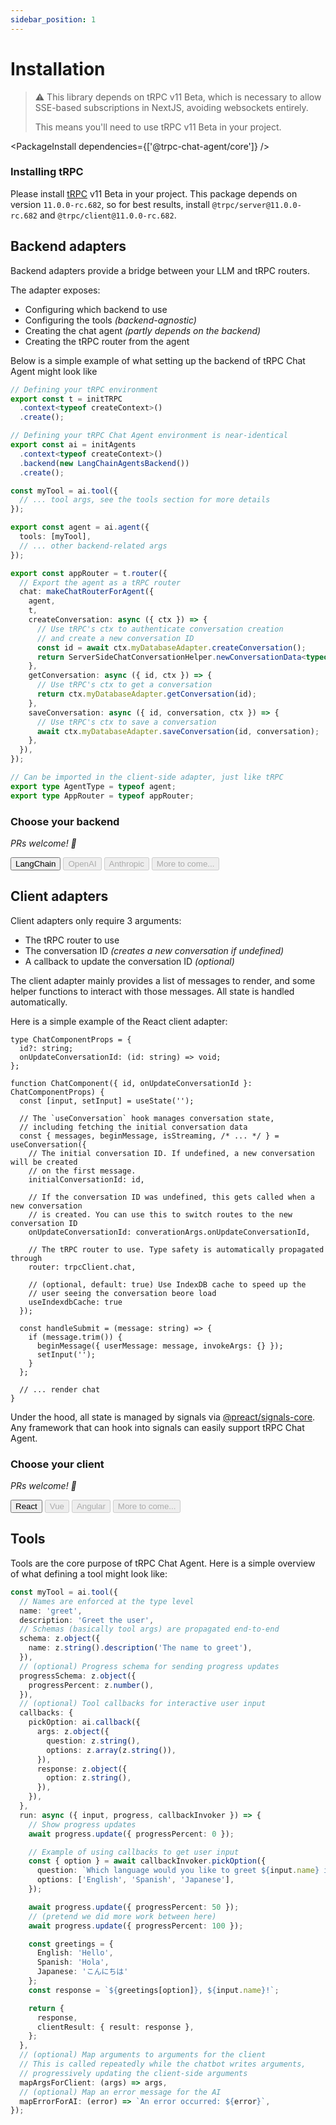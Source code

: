 ```yaml
---
sidebar_position: 1
---
```



# Installation

> ⚠️ This library depends on tRPC v11 Beta, which is necessary to allow SSE-based subscriptions in NextJS, avoiding websockets entirely.
>
> This means you'll need to use tRPC v11 Beta in your project.

<PackageInstall dependencies={['@trpc-chat-agent/core']} />

### Installing tRPC

Please install [tRPC](https://trpc.io/docs/quickstart) v11 Beta in your project. This package depends on
version `11.0.0-rc.682`, so for best results, install `@trpc/server@11.0.0-rc.682` and `@trpc/client@11.0.0-rc.682`.

## Backend adapters

Backend adapters provide a bridge between your LLM and tRPC routers.

The adapter exposes:
- Configuring which backend to use
- Configuring the tools *(backend-agnostic)*
- Creating the chat agent *(partly depends on the backend)*
- Creating the tRPC router from the agent

Below is a simple example of what setting up the backend of tRPC Chat Agent might look like

```ts
// Defining your tRPC environment
export const t = initTRPC
  .context<typeof createContext>()
  .create();

// Defining your tRPC Chat Agent environment is near-identical
export const ai = initAgents
  .context<typeof createContext>()
  .backend(new LangChainAgentsBackend())
  .create();

const myTool = ai.tool({
  // ... tool args, see the tools section for more details
});

export const agent = ai.agent({
  tools: [myTool],
  // ... other backend-related args
});

export const appRouter = t.router({
  // Export the agent as a tRPC router
  chat: makeChatRouterForAgent({
    agent,
    t,
    createConversation: async ({ ctx }) => {
      // Use tRPC's ctx to authenticate conversation creation
      // and create a new conversation ID
      const id = await ctx.myDatabaseAdapter.createConversation();
      return ServerSideChatConversationHelper.newConversationData<typeof agent>(id);
    },
    getConversation: async ({ id, ctx }) => {
      // Use tRPC's ctx to get a conversation
      return ctx.myDatabaseAdapter.getConversation(id);
    },
    saveConversation: async ({ id, conversation, ctx }) => {
      // Use tRPC's ctx to save a conversation
      await ctx.myDatabaseAdapter.saveConversation(id, conversation);
    },
  }),
});

// Can be imported in the client-side adapter, just like tRPC
export type AgentType = typeof agent;
export type AppRouter = typeof appRouter;
```

### Choose your backend

*PRs welcome! 💙*

<div style={{ display: 'flex', gap: '10px', marginTop: '20px' }}>
  <Button asChild variant="secondary">
    <Link to="/docs/backend/langchain">LangChain</Link>
  </Button>
  <Button variant="outline" disabled>
    <div>OpenAI</div>
  </Button>
  <Button variant="outline" disabled>
    <div>Anthropic</div>
  </Button>
  <Button variant="outline" disabled>
    <div>More to come...</div>
  </Button>
</div>


## Client adapters

Client adapters only require 3 arguments:
- The tRPC router to use
- The conversation ID *(creates a new conversation if undefined)*
- A callback to update the conversation ID *(optional)*

The client adapter mainly provides a list of messages to render, and some helper functions to interact with those messages. All state is handled automatically.

Here is a simple example of the React client adapter:

```tsx
type ChatComponentProps = {
  id?: string;
  onUpdateConversationId: (id: string) => void;
};

function ChatComponent({ id, onUpdateConversationId }: ChatComponentProps) {
  const [input, setInput] = useState('');

  // The `useConversation` hook manages conversation state,
  // including fetching the initial conversation data
  const { messages, beginMessage, isStreaming, /* ... */ } = useConversation({
    // The initial conversation ID. If undefined, a new conversation will be created
    // on the first message.
    initialConversationId: id,

    // If the conversation ID was undefined, this gets called when a new conversation
    // is created. You can use this to switch routes to the new conversation ID
    onUpdateConversationId: converationArgs.onUpdateConversationId,

    // The tRPC router to use. Type safety is automatically propagated through
    router: trpcClient.chat,

    // (optional, default: true) Use IndexDB cache to speed up the
    // user seeing the conversation beore load
    useIndexdbCache: true
  });

  const handleSubmit = (message: string) => {
    if (message.trim()) {
      beginMessage({ userMessage: message, invokeArgs: {} });
      setInput('');
    }
  };

  // ... render chat
}
```

Under the hood, all state is managed by signals via [@preact/signals-core](https://github.com/preactjs/signals). Any framework that can hook into signals can easily support tRPC Chat Agent.

### Choose your client

*PRs welcome! 💙*

<div style={{ display: 'flex', gap: '10px', marginTop: '20px' }}>
  <Button asChild variant="secondary">
    <Link to="/docs/client/react">React</Link>
  </Button>
  <Button variant="outline" disabled>
    <div>Vue</div>
  </Button>
  <Button variant="outline" disabled>
    <div>Angular</div>
  </Button>
  <Button variant="outline" disabled>
    <div>More to come...</div>
  </Button>
</div>

## Tools

Tools are the core purpose of tRPC Chat Agent. Here is a simple overview of what defining a tool might look like:

```ts
const myTool = ai.tool({
  // Names are enforced at the type level
  name: 'greet',
  description: 'Greet the user',
  // Schemas (basically tool args) are propagated end-to-end
  schema: z.object({
    name: z.string().description('The name to greet'),
  }),
  // (optional) Progress schema for sending progress updates
  progressSchema: z.object({
    progressPercent: z.number(),
  }),
  // (optional) Tool callbacks for interactive user input
  callbacks: {
    pickOption: ai.callback({
      args: z.object({
        question: z.string(),
        options: z.array(z.string()),
      }),
      response: z.object({
        option: z.string(),
      }),
    }),
  },
  run: async ({ input, progress, callbackInvoker }) => {
    // Show progress updates
    await progress.update({ progressPercent: 0 });

    // Example of using callbacks to get user input
    const { option } = await callbackInvoker.pickOption({
      question: `Which language would you like to greet ${input.name} in?`,
      options: ['English', 'Spanish', 'Japanese'],
    });

    await progress.update({ progressPercent: 50 });
    // (pretend we did more work between here)
    await progress.update({ progressPercent: 100 });

    const greetings = {
      English: 'Hello',
      Spanish: 'Hola',
      Japanese: 'こんにちは'
    };
    const response = `${greetings[option]}, ${input.name}!`;

    return {
      response,
      clientResult: { result: response },
    };
  },
  // (optional) Map arguments to arguments for the client
  // This is called repeatedly while the chatbot writes arguments,
  // progressively updating the client-side arguments
  mapArgsForClient: (args) => args,
  // (optional) Map an error message for the AI
  mapErrorForAI: (error) => `An error occurred: ${error}`,
});
```
